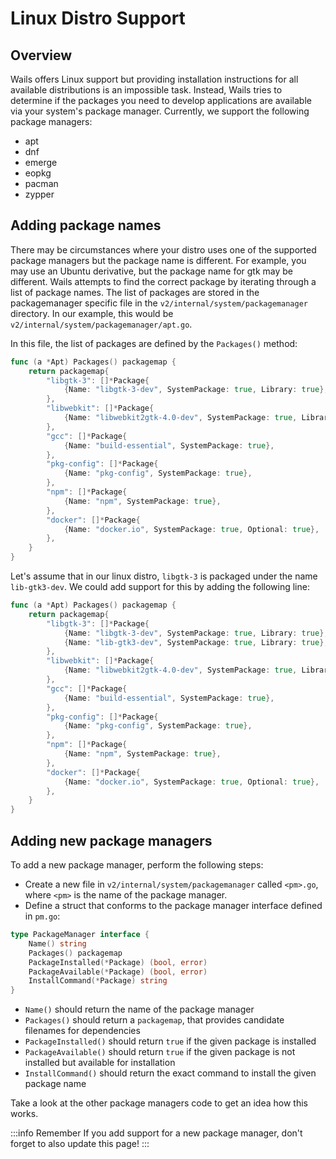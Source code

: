 # Linux Distro Support

## Overview

Wails offers Linux support but providing installation instructions for all available distributions is an impossible task.
Instead, Wails tries to determine if the packages you need to develop applications are available via your system's package
manager. Currently, we support the following package managers:

- apt
- dnf
- emerge
- eopkg
- pacman
- zypper

## Adding package names

There may be circumstances where your distro uses one of the supported package managers but the package name
is different. For example, you may use an Ubuntu derivative, but the package name for gtk may be different. Wails
attempts to find the correct package by iterating through a list of package names.
The list of packages are stored in the packagemanager specific file in the `v2/internal/system/packagemanager`
directory. In our example, this would be `v2/internal/system/packagemanager/apt.go`.

In this file, the list of packages are defined by the `Packages()` method:

```go
func (a *Apt) Packages() packagemap {
	return packagemap{
		"libgtk-3": []*Package{
			{Name: "libgtk-3-dev", SystemPackage: true, Library: true},
		},
		"libwebkit": []*Package{
			{Name: "libwebkit2gtk-4.0-dev", SystemPackage: true, Library: true},
		},
		"gcc": []*Package{
			{Name: "build-essential", SystemPackage: true},
		},
		"pkg-config": []*Package{
			{Name: "pkg-config", SystemPackage: true},
		},
		"npm": []*Package{
			{Name: "npm", SystemPackage: true},
		},
		"docker": []*Package{
			{Name: "docker.io", SystemPackage: true, Optional: true},
		},
	}
}
```

Let's assume that in our linux distro, `libgtk-3` is packaged under the name `lib-gtk3-dev`.
We could add support for this by adding the following line:

```go {5}
func (a *Apt) Packages() packagemap {
	return packagemap{
		"libgtk-3": []*Package{
			{Name: "libgtk-3-dev", SystemPackage: true, Library: true},
			{Name: "lib-gtk3-dev", SystemPackage: true, Library: true},
		},
		"libwebkit": []*Package{
			{Name: "libwebkit2gtk-4.0-dev", SystemPackage: true, Library: true},
		},
		"gcc": []*Package{
			{Name: "build-essential", SystemPackage: true},
		},
		"pkg-config": []*Package{
			{Name: "pkg-config", SystemPackage: true},
		},
		"npm": []*Package{
			{Name: "npm", SystemPackage: true},
		},
		"docker": []*Package{
			{Name: "docker.io", SystemPackage: true, Optional: true},
		},
	}
}
```

## Adding new package managers

To add a new package manager, perform the following steps:

- Create a new file in `v2/internal/system/packagemanager` called `<pm>.go`, where `<pm>` is the name of the package manager.
- Define a struct that conforms to the package manager interface defined in `pm.go`:

```go
type PackageManager interface {
	Name() string
	Packages() packagemap
	PackageInstalled(*Package) (bool, error)
	PackageAvailable(*Package) (bool, error)
	InstallCommand(*Package) string
}
```
- `Name()` should return the name of the package manager
- `Packages()` should return a `packagemap`, that provides candidate filenames for dependencies
- `PackageInstalled()` should return `true` if the given package is installed
- `PackageAvailable()` should return `true` if the given package is not installed but available for installation
- `InstallCommand()` should return the exact command to install the given package name

Take a look at the other package managers code to get an idea how this works.

:::info Remember
If you add support for a new package manager, don't forget to also update this page!
:::